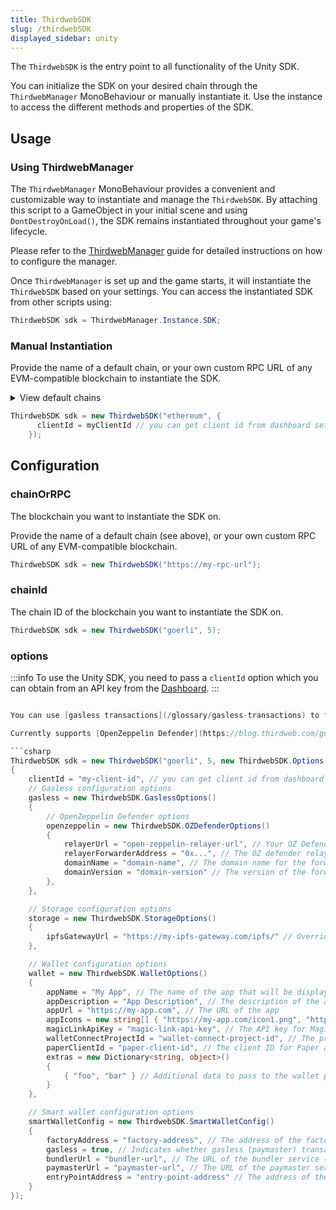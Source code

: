```yaml
---
title: ThirdwebSDK
slug: /thirdwebSDK
displayed_sidebar: unity
---
```


The `ThirdwebSDK` is the entry point to all functionality of the Unity SDK.

You can initialize the SDK on your desired chain through the `ThirdwebManager` MonoBehaviour or manually instantiate it. Use the instance to access the different methods and properties of the SDK.

## Usage

### Using ThirdwebManager

The `ThirdwebManager` MonoBehaviour provides a convenient and customizable way to instantiate and manage the `ThirdwebSDK`. By attaching this script to a GameObject in your initial scene and using `DontDestroyOnLoad()`, the SDK remains instantiated throughout your game's lifecycle.

Please refer to the [ThirdwebManager](/unity/thirdwebmanager) guide for detailed instructions on how to configure the manager.

Once `ThirdwebManager` is set up and the game starts, it will instantiate the `ThirdwebSDK` based on your settings. You can access the instantiated SDK from other scripts using:

```csharp
ThirdwebSDK sdk = ThirdwebManager.Instance.SDK;
```

### Manual Instantiation

Provide the name of a default chain, or your own custom RPC URL of any EVM-compatible blockchain to instantiate the SDK.

<details>
  <summary>View default chains</summary>
  <div>
    <ul>
      <li>
        <b>Ethereum</b>: <code>"ethereum"</code>
      </li>
      <li>
        <b>Goerli</b>: <code>"goerli"</code>
      </li>
      <li>
        <b>Polygon</b>: <code>"polygon"</code>
      </li>
      <li>
        <b>Mumbai</b>: <code>"mumbai"</code>
      </li>
      <li>
        <b>Arbitrum One</b>: <code>"arbitrum"</code>
      </li>
      <li>
        <b>Arbitrum Goerli</b>: <code>"arbitrum-goerli"</code>
      </li>
      <li>
        <b>Optimism</b>: <code>"optimism"</code>
      </li>
      <li>
        <b>Optimism Goerli Testnet</b>: <code>"optimism-goerli"</code>
      </li>
      <li>
        <b>Binance SmartChain</b>: <code>"binance"</code>
      </li>
      <li>
        <b>Binance SmartChain Testnet</b>: <code>"binance-testnet"</code>
      </li>
      <li>
        <b>Fantom Opera</b>: <code>"fantom"</code>
      </li>
      <li>
        <b>Fantom Testnet</b>: <code>"fantom-testnet"</code>
      </li>
      <li>
        <b>Avalanche C Chain</b>: <code>"avalanche-fuji"</code>
      </li>
      <li>
        <b>Avalanche Fuji Testnet</b>: <code>"avalanche-fuji-testnet"</code>
      </li>
    </ul>
  </div>
</details>

```csharp
ThirdwebSDK sdk = new ThirdwebSDK("ethereum", {
      clientId = myClientId // you can get client id from dashboard settings
    });
```

## Configuration

### chainOrRPC

The blockchain you want to instantiate the SDK on.

Provide the name of a default chain (see above), or your own custom RPC URL of any EVM-compatible blockchain.

```csharp
ThirdwebSDK sdk = new ThirdwebSDK("https://my-rpc-url");
```

### chainId

The chain ID of the blockchain you want to instantiate the SDK on.

```csharp
ThirdwebSDK sdk = new ThirdwebSDK("goerli", 5);
```

### options

:::info
To use the Unity SDK, you need to pass a `clientId` option which you can obtain from an API key from the [Dashboard](https://thirdweb.com/dashboard).
:::

````csharp

You can use [gasless transactions](/glossary/gasless-transactions) to forward all transactions to a relayer.

Currently supports [OpenZeppelin Defender](https://blog.thirdweb.com/guides/setup-gasless-transactions/) relayers.

```csharp
ThirdwebSDK sdk = new ThirdwebSDK("goerli", 5, new ThirdwebSDK.Options()
{
    clientId = "my-client-id", // you can get client id from dashboard settings
    // Gasless configuration options
    gasless = new ThirdwebSDK.GaslessOptions()
    {
        // OpenZeppelin Defender options
        openzeppelin = new ThirdwebSDK.OZDefenderOptions()
        {
            relayerUrl = "open-zeppelin-relayer-url", // Your OZ Defender relayer URL
            relayerForwarderAddress = "0x...", // The OZ defender relayer address
            domainName = "domain-name", // The domain name for the forwarder
            domainVersion = "domain-version" // The version of the forwarder domain
        },
    },

    // Storage configuration options
    storage = new ThirdwebSDK.StorageOptions()
    {
        ipfsGatewayUrl = "https://my-ipfs-gateway.com/ipfs/" // Override the default IPFS gateway URL
    },

    // Wallet configuration options
    wallet = new ThirdwebSDK.WalletOptions()
    {
        appName = "My App", // The name of the app that will be displayed in different wallet providers
        appDescription = "App Description", // The description of the app
        appUrl = "https://my-app.com", // The URL of the app
        appIcons = new string[] { "https://my-app.com/icon1.png", "https://my-app.com/icon2.png" }, // An array of URLs for app icons
        magicLinkApiKey = "magic-link-api-key", // The API key for Magic Link authentication
        walletConnectProjectId = "wallet-connect-project-id", // The project ID for WalletConnect authentication
        paperClientId = "paper-client-id", // The client ID for Paper authentication
        extras = new Dictionary<string, object>()
        {
            { "foo", "bar" } // Additional data to pass to the wallet provider
        }
    },

    // Smart wallet configuration options
    smartWalletConfig = new ThirdwebSDK.SmartWalletConfig()
    {
        factoryAddress = "factory-address", // The address of the factory contract for smart wallets
        gasless = true, // Indicates whether gasless (paymaster) transactions are enabled
        bundlerUrl = "bundler-url", // The URL of the bundler service (optional)
        paymasterUrl = "paymaster-url", // The URL of the paymaster service (optional)
        entryPointAddress = "entry-point-address" // The address of the entry point contract (optional)
    }
});
````
